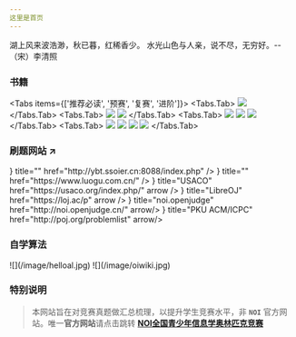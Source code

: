 ```yaml
---
这里是首页
---
```



<Callout type="info">
湖上风来波浩渺，秋已暮，红稀香少。  
水光山色与人亲，说不尽，无穷好。-- （宋）李清照
</Callout>

### 书籍 

<Tabs items={['推荐必读', '预赛', '复赛', '进阶']}>
  <Tabs.Tab> 
    <Cards num={3}>
      <Card href="" title="信奥大辞典（⭐️重磅推荐）" image > 
        ![](/image/dcd.png)
      </Card>
    </Cards>
  </Tabs.Tab>
  <Tabs.Tab>
      <Cards num={3}>
      <Card href="" title="信息学奥赛一本通（初赛真题解析）" image > 
        ![](/image/ybt1.jpg)
      </Card>
      <Card href="" title="信息学奥赛一本通（初赛篇）" image > 
        ![](/image/ybt2.jpg)
      </Card>
    </Cards>
  </Tabs.Tab>
  <Tabs.Tab>
      <Cards num={3}>
      <Card href="" title="信息学奥赛一本通（⭐️推荐）" image > 
        ![](/image/ybt3.jpg)
      </Card>
      <Card href="" title="信息学奥赛一本通（训练指导）" image > 
        ![](/image/ybt4.jpg)
      </Card>
      <Card href="" title="信息学奥赛一本通（提高篇）" image > 
        ![](/image/ybt5.jpg)
      </Card>
    </Cards>
  </Tabs.Tab>
    <Tabs.Tab>
      <Cards num={3}>
      <Card href="" title="算法竞赛（入门到进阶）" image > 
        ![](/image/sfjs.jpg)
      </Card>
      <Card href="" title="算法竞赛进阶指南" image > 
        ![](/image/sfjj.jpg)
      </Card>
      <Card href="" title="算法导论（原版）" image > 
        ![](/image/sfdl.jpg)
      </Card>
      <Card href="" title="离散数学（第4版）" image > 
        ![](/image/lssx.jpg)
      </Card>
    </Cards>
  </Tabs.Tab>
</Tabs>

### 刷题网站 ↗
 
<Cards num={3}>
  <Card icon={
        <img width="128" height="28" src="/image/ssoier.jpg" />
    } title=""  href="http://ybt.ssoier.cn:8088/index.php"  />
  <Card icon={
        <img width="64" height="24" src="/image/luogu.png" />
    } title=""  href="https://www.luogu.com.cn/"  />
  <Card icon={
        <img width="32" height="28" src="/image/usaco.png" />
    } title="USACO"  href="https://usaco.org/index.php/" arrow />
  <Card icon={
        <img width="24" height="24" src="/image/loj.svg" />
    } title="LibreOJ"  href="https://loj.ac/p" arrow />  
  <Card icon={
        <img width="24" height="24" src="/image/supermario.png" />
    } title="noi.openjudge" href="http://noi.openjudge.cn/" arrow/>
    <Card icon={
        <img width="28" height="28" src="/image/pku.gif" />
    } title="PKU ACM/ICPC" href="http://poj.org/problemlist" arrow/>
</Cards>

### 自学算法
<Cards num={3}>
  <Card href="https://www.hello-algo.com/chapter_introduction/" title="Hello 算法（很好的入门算法）" image > 
    ![](/image/helloal.jpg)
  </Card>
  <Card href="https://oi.wiki/" title="OI wiki(⭐️推荐)" image arrow >
    ![](/image/oiwiki.jpg)
  </Card>
</Cards>

### 特别说明
> 本网站旨在对竞赛真题做汇总梳理，以提升学生竞赛水平，非 **`NOI`** 官方网站。唯一**官方网站**请点击跳转 [**NOI全国青少年信息学奥林匹克竞赛**](http://www.noi.cn) 
